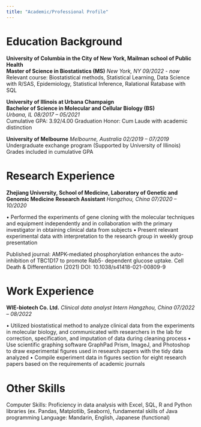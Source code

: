 ```yaml
---
title: "Academic/Professional Profile"
---
```



# Education Background
__University of Columbia in the City of New York, Mailman school of Public Health__  
__Master of Science in Biostatistics (MS)__    _New York, NY 09/2022 - now_  
Relevant course: Biostatistical methods, Statistical Learning, Data Science with R/SAS, 
Epidemiology, Statistical Inference, Ralational Ratabase with SQL

__University of Illinois at Urbana Champaign__                                                        	
__Bachelor of Science in Molecular and Cellular Biology (BS)__    
_Urbana, IL 08/2017 – 05/2021_  
Cumulative GPA: 3.92/4.00
Graduation Honor: Cum Laude with academic distinction 

__University of Melbourne__
_Melbourne, Australia 02/2019 – 07/2019_   
Undergraduate exchange program (Supported by University of Illinois)   
Grades included in cumulative GPA                                         

# Research Experience
__Zhejiang University, School of Medicine, Laboratory of Genetic and Genomic Medicine__
__Research Assistant__    _Hangzhou, China 07/2020 – 10/2020_
                                                      
•	Performed the experiments of gene cloning with the molecular techniques and equipment independently and in collaboration with the primary investigator in obtaining clinical data from subjects
•	Present relevant experimental data with interpretation to the research group in weekly group presentation

Published journal: AMPK-mediated phosphorylation enhances the auto-inhibition of TBC1D17 to promote Rab5- dependent glucose uptake. Cell Death & Differentiation (2021) DOI: 10.1038/s41418-021-00809-9

# Work Experience
__WIE-biotech Co. Ltd.__
_Clinical data analyst Intern_    _Hangzhou, China 07/2022 – 08/2022_

•	Utilized biostatistical method to analyze clinical data from the experiments in molecular biology, and communicated with researchers in the lab for correction, specification, and imputation of data during cleaning process
•	Use scientific graphing software GraphPad Prism, ImageJ, and Photoshop to draw experimental figures used in research papers with the tidy data analyzed 
•	Compile experiment data in figures section for eight research papers based on the requirements of academic journals

# Other Skills
Computer Skills: Proficiency in data analysis with Excel, SQL, R and Python libraries (ex. Pandas, Matplotlib, Seaborn), fundamental skills of Java programming
Language: Mandarin, English, Japanese (functional)


